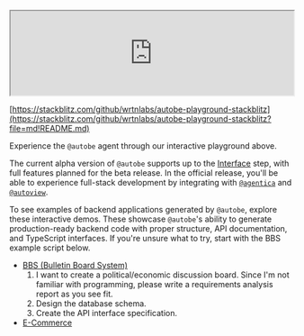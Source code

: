<br/>
<iframe
  src="https://www.youtube.com/embed/SIgP-1OcAwg"
  title="AutoBE Demonstration (Bullet-in Board System)"
  width="100%"
  style={{ aspectRatio: "16/9" }}
  allow="accelerometer; autoplay; clipboard-write; encrypted-media; gyroscope; picture-in-picture; web-share"
  referrerPolicy="strict-origin-when-cross-origin"
  allowFullScreen
></iframe>

[https://stackblitz.com/github/wrtnlabs/autobe-playground-stackblitz](https://stackblitz.com/github/wrtnlabs/autobe-playground-stackblitz?file=md!README.md)

Experience the `@autobe` agent through our interactive playground above.

The current alpha version of `@autobe` supports up to the [Interface](#interface) step, with full features planned for the beta release. In the official release, you'll be able to experience full-stack development by integrating with [`@agentica`](https://github.com/wrtnlabs/agentica) and [`@autoview`](https://github.com/wrtnlabs/autoview).

To see examples of backend applications generated by `@autobe`, explore these interactive demos. These showcase `@autobe`'s ability to generate production-ready backend code with proper structure, API documentation, and TypeScript interfaces. If you're unsure what to try, start with the BBS example script below.

- [BBS (Bulletin Board System)](https://stackblitz.com/github/wrtnlabs/autobe-example-bbs)
  1. I want to create a political/economic discussion board. Since I'm not familiar with programming, please write a requirements analysis report as you see fit.
  2. Design the database schema.
  3. Create the API interface specification.
- [E-Commerce](https://stackblitz.com/github/wrtnlabs/autobe-example-shopping)
